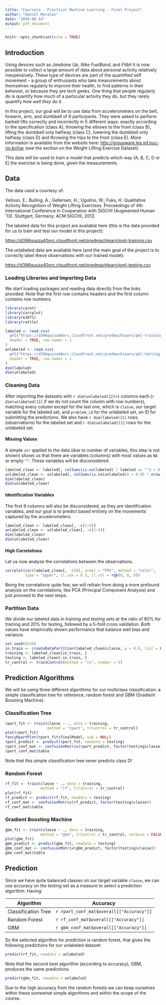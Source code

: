 ---
title: "Coursera - Practical Machine Learning - Final Project"
author: "Daniel Morales"
date: "2020-08-14"
output: pdf_document
---

```{r setup, include=FALSE}
knitr::opts_chunk$set(echo = TRUE)
```

## Introduction

Using devices such as *Jawbone Up*, *Nike FuelBand*, and *Fitbit* it is now 
possible to collect a large amount of data about personal activity relatively 
inexpensively. These type of devices are part of the quantified self movement – 
a group of enthusiasts who take measurements about themselves regularly to 
improve their health, to find patterns in their behavior, or because they are 
tech geeks. One thing that people regularly do is quantify how *much* of a 
particular activity they do, but they rarely quantify *how well they do it*. 

In this project, our goal will be to use data from accelerometers on the belt, 
forearm, arm, and dumbbell of 6 participants. They were asked to perform barbell 
lifts correctly and incorrectly in 5 different ways: exactly according to the 
specification (class A), throwing the elbows to the front (class B), lifting the 
dumbbell only halfway (class C), lowering the dumbbell only halfway (class D) 
and throwing the hips to the front (class E). More information is available from 
the website here: <http://groupware.les.inf.puc-rio.br/har> (see the section on 
the Weight Lifting Exercise Dataset).

This data will be used to train a model that predicts which way (A, B, C, D or 
E) the exercise is being done, given the measurements.

## Data

The data used a courtesy of:

Velloso, E.; Bulling, A.; Gellersen, H.; Ugulino, W.; Fuks, H. Qualitative 
Activity Recognition of Weight Lifting Exercises. Proceedings of 4th 
International Conference in Cooperation with SIGCHI (Augmented Human '13). 
Stuttgart, Germany: ACM SIGCHI, 2013.

The labeled data for this project are available here (this is the data provided
for us to train and test our model in this project):

<https://d396qusza40orc.cloudfront.net/predmachlearn/pml-training.csv>

The unlabeled data are available here (and the main goal of the project is to
correctly label these observations with our trained model):

<https://d396qusza40orc.cloudfront.net/predmachlearn/pml-testing.csv>

### Loading Libraries and Importing Data

We start loading packages and reading data directly from the links provided. 
Note that the first row contains headers and the first column contains row 
numbers.

```{r packages, message = FALSE, results = "hide", cache = TRUE}
library(caret)
library(corrplot)
library(e1071)
library(rattle)
```

```{r import, cache = TRUE}
labeled <- read.csv(
  url("https://d396qusza40orc.cloudfront.net/predmachlearn/pml-training.csv"),
  header = TRUE, row.names = 1
)
unlabeled <- read.csv(
  url("https://d396qusza40orc.cloudfront.net/predmachlearn/pml-testing.csv"),
  header = TRUE, row.names = 1
)
dim(labeled)
dim(unlabeled)
```

### Cleaning Data

After importing the datasets with `r dim(unlabeled)[2]+1` columns each 
(`r dim(unlabeled)[2]` if we do not count the column with row numbers), matching 
every column except for the last one, which is `classe`, our target variable 
for the labeled set, and ```problem_id``` for the unlabeled set, an ID for 
submitting the predictions. We also have `r dim(labeled)[1]` rows 
(observations) for the labeled set and `r dim(unlabeled)[1]` rows for the 
unlabeled set.

#### Missing Values

A simple `str` applied to the data (due to number of variables, this step is not 
shown) shows us that there are variables (columns) with most values as `NA` or empty `""`. These variables will be disconsidered.

```{r clean_missing, cache = TRUE}
labeled_clean <- labeled[, colSums(is.na(labeled) | labeled == "") < 0.95 * nrow(labeled)]
unlabeled_clean <- unlabeled[, colSums(is.na(unlabeled)) < 0.95 * nrow(unlabeled)]
dim(labeled_clean)
dim(unlabeled_clean)
```

#### Identification Variables

The first 6 columns will also be disconsidered, as they are identification 
variables, and our goal is to predict based entirely on the movements captured 
by the accelerometers.

```{r clean_id_var, cache = TRUE}
labeled_clean <- labeled_clean[, -c(1:6)]
unlabeled_clean <- unlabeled_clean[, -c(1:6)]
dim(labeled_clean)
dim(unlabeled_clean)
```

#### High Correlations

Let us now analyze the correlations between the observations.

```{r correlation, cache = TRUE}
corrplot(cor(labeled_clean[, -53]), order = "FPC", method = "color",
         type = "upper", tl.cex = 0.5, tl.col = rgb(0, 0, 0))
```

Being the correlations quite few, we will refrain from doing a more profound 
analysis on the correlations, like PCA (Principal Component Analysis) and just 
proceed to the next steps.

### Partition Data

We divide our labeled data in training and testing sets at the ratio of 80% for 
training and 20% for testing, followed by a 5-fold cross validation. Both values 
have empirically shown performance that balance well bias and variance. 

```{r partition, cache = TRUE}
set.seed(8226)
in_train <- createDataPartition(labeled_clean$classe, p = 0.8, list = FALSE)
training <- labeled_clean[in_train, ]
testing <- labeled_clean[-in_train, ]
tr_control <- trainControl(method = "cv", number = 5)
```

## Prediction Algorithms

We will be using three different algorithms for our multiclass classification:
a simple classification tree for reference, random forest and GBM (Gradient 
Boosting Machine).

### Classification Tree

```{r classif_tree, cache = TRUE}
rpart_fit <- train(classe ~ ., data = training, 
                   method = "rpart", trControl = tr_control)
plot(rpart_fit)
fancyRpartPlot(rpart_fit$finalModel, sub = NULL)
rpart_predict <- predict(rpart_fit, newdata = testing)
rpart_conf_mat <- confusionMatrix(rpart_predict, factor(testing$classe))
rpart_conf_mat$table
```

Note that this simple classification tree never predicts class D!

### Random Forest

```{r random_forest, cache = TRUE}
rf_fit <- train(classe ~ ., data = training, 
                method = "rf", trControl = tr_control)
plot(rf_fit)
rf_predict <- predict(rf_fit, newdata = testing)
rf_conf_mat <- confusionMatrix(rf_predict, factor(testing$classe))
rf_conf_mat$table
```

### Gradient Boosting Machine

```{r gbm, cache = TRUE}
gbm_fit <- train(classe ~ ., data = training, 
                method = "gbm", trControl = tr_control, verbose = FALSE)
plot(gbm_fit)
gbm_predict <- predict(gbm_fit, newdata = testing)
gbm_conf_mat <- confusionMatrix(gbm_predict, factor(testing$classe))
gbm_conf_mat$table
```

## Prediction

Since we have quite balanced classes on our target variable `classe`, we can use 
accuracy on the testing set as a measure to select a prediction algorithm. 
Having:

| Algorithm           | Accuracy                                 |
|---------------------|------------------------------------------|
| Classification Tree | `r rpart_conf_mat$overall[["Accuracy"]]` |
| Random Forest       | `r rf_conf_mat$overall[["Accuracy"]]`    |
| GBM                 | `r gbm_conf_mat$overall[["Accuracy"]]`   |

So the selected algorithm for prediction is random forest, that gives the 
following predictions for our unlabeled dataset:

```{r prediction_rf, cache = TRUE}
predict(rf_fit, newdata = unlabeled)
```

Note that the second best algorithm (according to accuracy), GBM, produces the 
same predictions:

```{r prediction_gbm, cache = TRUE}
predict(gbm_fit, newdata = unlabeled)
```

Due to the high accuracy from the random forests we can keep ourselves within
these somewhat simple algorithms and within the scope of the course.